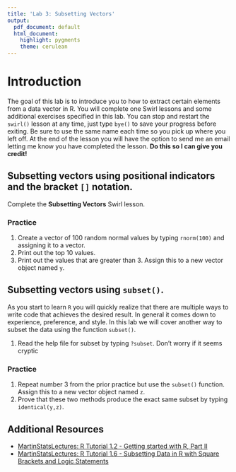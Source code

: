 ```yaml
---
title: 'Lab 3: Subsetting Vectors'
output:
  pdf_document: default
  html_document:
    highlight: pygments
    theme: cerulean
---
```


# Introduction 
The goal of this lab is to introduce you to how to extract certain elements from a data vector in R. You will complete one Swirl lessons and some additional exercises specified in this lab. You can stop and restart the `swirl()` lesson at any time, just type `bye()` to save your progress before exiting. Be sure to use the same name each time so you pick up where you left off. At the end of the lesson you will have the option to send me an email letting me know you have completed the lesson. **Do this so I can give you credit!**


## Subsetting vectors using positional indicators and the bracket `[]` notation. 

Complete the **Subsetting Vectors** Swirl lesson. 

### Practice

1. Create a vector of 100 random normal values by typing `rnorm(100)` and assigning it to a vector. 
2. Print out the top 10 values.
3. Print out the values that are greater than 3. Assign this to a new vector object named `y`. 

## Subsetting vectors using `subset()`. 

As you start to learn `R` you will quickly realize that there are multiple ways to write code
that achieves the desired result. In general it comes down to experience, preference, and style.
In this lab we will cover another way to subset the data using the function `subset()`.

1. Read the help file for subset by typing `?subset`. Don't worry if it seems cryptic

### Practice

1. Repeat number 3 from the prior practice but use the `subset()` function. Assign this to a new vector object named `z`.
2. Prove that these two methods produce the exact same subset by typing `identical(y,z)`.

## Additional Resources

* [MartinStatsLectures: R Tutorial 1.2 - Getting started with R, Part II ](https://www.youtube.com/watch?v=2TcPAZOyV0U)  
* [MartinStatsLectures: R Tutorial 1.6 - Subsetting Data in R with Square Brackets and Logic Statements](https://www.youtube.com/watch?v=jGf7WNh-LX8)


<!-- Assessment questions -->
<!-- What is head(x) equal to?  x[1:6] -->
<!-- What is the equivelant notation to subset(x[x>0])? x[x>0 & !is.na(x)] -->
<!-- What does subset() do? Return subsets of vectors, matrices or data frames which meet conditions. -->
